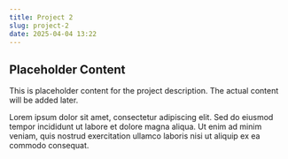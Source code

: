 ```yaml
---
title: Project 2
slug: project-2
date: 2025-04-04 13:22
---
```


## Placeholder Content

This is placeholder content for the project description. The actual content will be added later.

Lorem ipsum dolor sit amet, consectetur adipiscing elit. Sed do eiusmod tempor incididunt ut labore et dolore magna aliqua. Ut enim ad minim veniam, quis nostrud exercitation ullamco laboris nisi ut aliquip ex ea commodo consequat.
